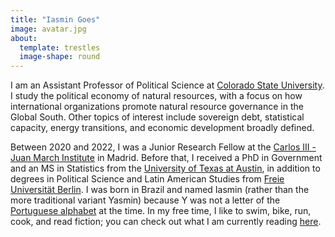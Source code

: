 ```yaml
---
title: "Iasmin Goes"
image: avatar.jpg
about:
  template: trestles
  image-shape: round
---
```


I am an Assistant Professor of Political Science at [Colorado State University](https://polisci.colostate.edu/). I study the political economy of natural resources, with a focus on how international organizations promote natural resource governance in the Global South. Other topics of interest include sovereign debt, statistical capacity, energy transitions, and economic development broadly defined.

Between 2020 and 2022, I was a Junior Research Fellow at the [Carlos III - Juan March Institute](https://ic3jm.es/en) in Madrid. Before that, I received a PhD in Government and an MS in Statistics from the [University of Texas at Austin](https://www.utexas.edu), in addition to degrees in Political Science and Latin American Studies from [Freie Universität Berlin](https://www.fu-berlin.de/en/index.html). I was born in Brazil and named Iasmin (rather than the more traditional variant Yasmin) because Y was not a letter of the [Portuguese alphabet](https://en.wikipedia.org/wiki/Portuguese_orthography) at the time. In my free time, I like to swim, bike, run, cook, and read fiction; you can check out what I am currently reading [here](https://www.goodreads.com/iasmingoes).
